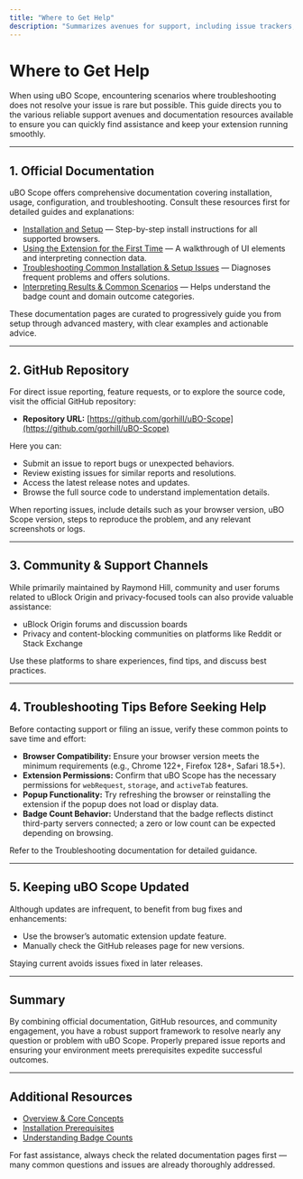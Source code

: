 ```yaml
---
title: "Where to Get Help"
description: "Summarizes avenues for support, including issue trackers, feedback channels, and official documentation updates. Ensures users know where to turn if troubleshooting does not resolve their issue."
---
```


# Where to Get Help

When using uBO Scope, encountering scenarios where troubleshooting does not resolve your issue is rare but possible. This guide directs you to the various reliable support avenues and documentation resources available to ensure you can quickly find assistance and keep your extension running smoothly.

---

## 1. Official Documentation

uBO Scope offers comprehensive documentation covering installation, usage, configuration, and troubleshooting. Consult these resources first for detailed guides and explanations:

- [Installation and Setup](./getting-started/installation-and-setup/installing-ubo-scope) — Step-by-step install instructions for all supported browsers.
- [Using the Extension for the First Time](./getting-started/first-use-and-validation/using-the-extension) — A walkthrough of UI elements and interpreting connection data.
- [Troubleshooting Common Installation & Setup Issues](./getting-started/troubleshooting-and-faq/common-issues) — Diagnoses frequent problems and offers solutions.
- [Interpreting Results & Common Scenarios](./guides/interpreting-results/reading-badge) — Helps understand the badge count and domain outcome categories.

These documentation pages are curated to progressively guide you from setup through advanced mastery, with clear examples and actionable advice.

---

## 2. GitHub Repository

For direct issue reporting, feature requests, or to explore the source code, visit the official GitHub repository:

- **Repository URL:** [https://github.com/gorhill/uBO-Scope](https://github.com/gorhill/uBO-Scope)

Here you can:

- Submit an issue to report bugs or unexpected behaviors.
- Review existing issues for similar reports and resolutions.
- Access the latest release notes and updates.
- Browse the full source code to understand implementation details.

When reporting issues, include details such as your browser version, uBO Scope version, steps to reproduce the problem, and any relevant screenshots or logs.

---

## 3. Community & Support Channels

While primarily maintained by Raymond Hill, community and user forums related to uBlock Origin and privacy-focused tools can also provide valuable assistance:

- uBlock Origin forums and discussion boards
- Privacy and content-blocking communities on platforms like Reddit or Stack Exchange

Use these platforms to share experiences, find tips, and discuss best practices.

---

## 4. Troubleshooting Tips Before Seeking Help

Before contacting support or filing an issue, verify these common points to save time and effort:

- **Browser Compatibility:** Ensure your browser version meets the minimum requirements (e.g., Chrome 122+, Firefox 128+, Safari 18.5+).
- **Extension Permissions:** Confirm that uBO Scope has the necessary permissions for `webRequest`, `storage`, and `activeTab` features.
- **Popup Functionality:** Try refreshing the browser or reinstalling the extension if the popup does not load or display data.
- **Badge Count Behavior:** Understand that the badge reflects distinct third-party servers connected; a zero or low count can be expected depending on browsing.

Refer to the Troubleshooting documentation for detailed guidance.

---

## 5. Keeping uBO Scope Updated

Although updates are infrequent, to benefit from bug fixes and enhancements:

- Use the browser’s automatic extension update feature.
- Manually check the GitHub releases page for new versions.

Staying current avoids issues fixed in later releases.

---

## Summary

By combining official documentation, GitHub resources, and community engagement, you have a robust support framework to resolve nearly any question or problem with uBO Scope. Properly prepared issue reports and ensuring your environment meets prerequisites expedite successful outcomes.

---

## Additional Resources

- [Overview & Core Concepts](./overview/intro-and-value/what-is-uboscope)
- [Installation Prerequisites](./getting-started/installation-and-setup/prerequisites)
- [Understanding Badge Counts](./guides/interpreting-results/reading-badge)

<Tip>
For fast assistance, always check the related documentation pages first — many common questions and issues are already thoroughly addressed.
</Tip>